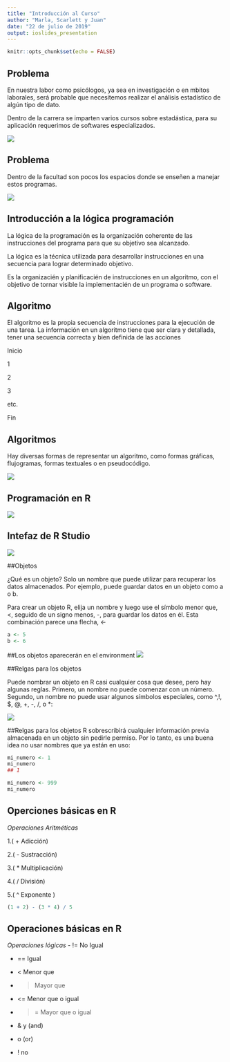 ```yaml
---
title: "Introducción al Curso"
author: "Marla, Scarlett y Juan"
date: "22 de julio de 2019"
output: ioslides_presentation
---
```


```r
knitr::opts_chunk$set(echo = FALSE)
```

## Problema

En nuestra labor como psicólogos, ya sea en investigación o en mbitos laborales,  será probable que necesitemos realizar el análisis estadístico de algún tipo de dato.

Dentro de la carrera se imparten varios cursos sobre estadástica, para su aplicación requerimos de softwares especializados.

![](imagenes/logos-estad.png)

## Problema

Dentro de la facultad son pocos los espacios donde se enseñen a manejar estos programas. 

![](imagenes/duda-chica.jpg)

## Introducción a la lógica programación 

La lógica de la programación es la organización coherente de las instrucciones del programa para que su objetivo sea alcanzado.

La lógica es la técnica utilizada para desarrollar instrucciones en una secuencia para lograr determinado objetivo.

Es la organizacién y planificacién de instrucciones en un algoritmo, con el objetivo de tornar visible la implementacién de un programa o software.

## Algoritmo
El algoritmo es la propia secuencia de instrucciones para la ejecución de una tarea.
La información en un algoritmo tiene que ser clara y detallada, tener una secuencia correcta y bien definida de las acciones

Inicio 
 
 1
 
 2
 
 3 
 
 etc.

Fin 

## Algoritmos 

Hay diversas formas de representar un algoritmo, como formas gráficas, flujogramas, formas textuales o en pseudocódigo.

![](imagenes/algoritmo.gif)

## Programación en  R

![](imagenes/esquema.png)


## Intefaz de R Studio
![](imagenes/interfaz.png)


##Objetos

¿Qué es un objeto? Solo un nombre que puede utilizar para recuperar los datos almacenados. Por ejemplo, puede guardar datos en un objeto como a o b. 

Para crear un objeto R, elija un nombre y luego use el símbolo menor que, <, seguido de un signo menos, -, para guardar los datos en él. Esta combinación parece una flecha, <-

```r
a <- 5
b <- 6
```

##Los objetos aparecerán en el environment
![](imagenes/ejemplo-j-1.png)

##Relgas para los objetos 

Puede nombrar un objeto en R casi cualquier cosa que desee, pero hay algunas reglas. Primero, un nombre no puede comenzar con un número. Segundo, un nombre no puede usar algunos símbolos especiales, como ^,!, $, @, +, -, /, o *:

![](imagenes/ejemplo-j-2.png)

##Relgas para los objetos 
R sobrescribirá cualquier información previa almacenada en un objeto sin pedirle permiso. Por lo tanto, es una buena idea no usar nombres que ya están en uso:

```r
mi_numero <- 1
mi_numero
## 1

mi_numero <- 999
mi_numero
```

## Operciones básicas en R 

*Operaciones Aritméticas*

1.( + Adicción)

2.( - Sustracción)

3.( * Multiplicación)

4.( / División)

5.( ^ Exponente )


```r
(1 + 2) - (3 * 4) / 5 
```

## Operaciones básicas en R

*Operaciones lógicas*
- != No Igual

- == Igual

- < Menor que 

- > Mayor que

- <= Menor que o igual 

- >= Mayor que o igual 

- & y (and)

- | o (or)

- ! no

